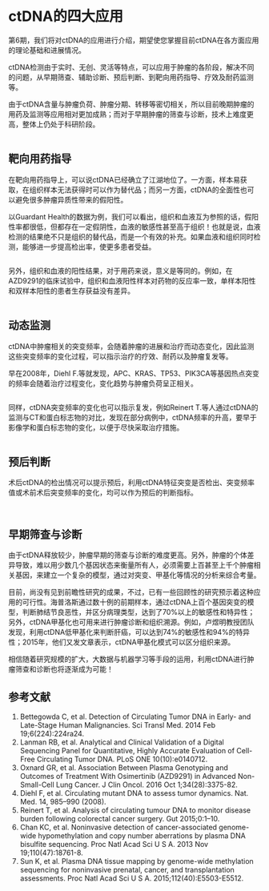# ctDNA的四大应用{#application-of-ctDNA}

第6期，我们将对ctDNA的应用进行介绍，期望使您掌握目前ctDNA在各方面应用的理论基础和进展情况。

ctDNA检测由于实时、无创、灵活等特点，可以应用于肿瘤的各阶段，解决不同的问题，从早期筛查、辅助诊断、预后判断、到靶向用药指导、疗效及耐药监测等。

由于ctDNA含量与肿瘤负荷、肿瘤分期、转移等密切相关，所以目前晚期肿瘤的用药及监测等应用相对更加成熟；而对于早期肿瘤的筛查与诊断，技术上难度更高，整体上仍处于科研阶段。

![]()

## 靶向用药指导

在靶向用药指导上，可以说ctDNA已经确立了江湖地位了。一方面，样本易获取，在组织样本无法获得时可以作为替代品；而另一方面，ctDNA的全面性也可以避免很多肿瘤异质性带来的假阳性。

以Guardant Health的数据为例，我们可以看出，组织和血液互为参照的话，假阳性率都很低，但都存在一定假阴性，血液的敏感性甚至高于组织！也就是说，血液检测的结果绝不只是组织的替代品，而是一个有效的补充。如果血液和组织同时检测，能够进一步提高检出率，使更多患者受益。

![]()

另外，组织和血液的阳性结果，对于用药来说，意义是等同的。例如，在AZD9291的临床试验中，组织和血液阳性样本对药物的反应率一致，单样本阳性和双样本阳性的患者生存获益没有差异。

![]()

## 动态监测

ctDNA中肿瘤相关的突变频率，会随着肿瘤的进展和治疗而动态变化，因此监测这些突变频率的变化过程，可以指示治疗的疗效、耐药以及肿瘤复发等。

早在2008年，Diehl F.等就发现，APC、KRAS、TP53、PIK3CA等基因热点突变的频率会随着治疗过程变化，变化趋势与肿瘤负荷呈正相关。

![]()

同样，ctDNA突变频率的变化也可以指示复发，例如Reinert T.等人通过ctDNA的监测与CT和蛋白标志物的对比，发现在部分病例中，ctDNA频率的升高，要早于影像学和蛋白标志物的变化，以便于尽快采取治疗措施。

![]()

## 预后判断

术后ctDNA的检出情况可以提示预后，利用ctDNA特征突变是否检出、突变频率值或术前术后突变频率的变化，均可以作为预后的判断指标。

![]()

![]()

## 早期筛查与诊断

由于ctDNA释放较少，肿瘤早期的筛查与诊断的难度更高。另外，肿瘤的个体差异导致，难以用少数几个基因状态来衡量所有人，必须需要上百甚至上千个肿瘤相关基因，来建立一个复杂的模型，通过对突变、甲基化等情况的分析来综合考量。

目前，尚没有见到前瞻性研究的成果，不过，已有一些回顾性的研究预示着这种应用的可行性。海普洛斯通过数十例的前期样本，通过ctDNA上百个基因突变的模型，判断肺结节良恶性，并区分病理类型，达到了70%以上的敏感性和特异性；另外，ctDNA甲基化也可用来进行肿瘤诊断和组织溯源。例如，卢煜明教授团队发现，利用ctDNA低甲基化来判断肝癌，可以达到74%的敏感性和94%的特异性；2015年，他们又发文章表示，ctDNA甲基化模式可以区分组织来源。

相信随着研究规模的扩大，大数据与机器学习等手段的运用，利用ctDNA进行肿瘤筛查和诊断也将逐渐成为可能！

## 参考文献{#ref .unnumbered}

1. Bettegowda C, et al. Detection of Circulating Tumor DNA in Early- and Late-Stage Human Malignancies. Sci Transl Med. 2014 Feb 19;6(224):224ra24.
2. Lanman RB, et al. Analytical and Clinical Validation of a Digital Sequencing Panel for Quantitative, Highly Accurate Evaluation of Cell-Free Circulating Tumor DNA. PLoS ONE 10(10):e0140712.
3. Oxnard GR, et al. Association Between Plasma Genotyping and Outcomes of Treatment With Osimertinib (AZD9291) in Advanced Non-Small-Cell Lung Cancer. J Clin Oncol. 2016 Oct 1;34(28):3375-82.
4. Diehl F, et al. Circulating mutant DNA to assess tumor dynamics. Nat. Med. 14, 985–990 (2008).
5. Reinert T, et al. Analysis of circulating tumour DNA to monitor disease burden following colorectal cancer surgery. Gut 2015;0:1–10.
6. Chan KC, et al. Noninvasive detection of cancer-associated genome-wide hypomethylation and copy number aberrations by plasma DNA bisulfite sequencing. Proc Natl Acad Sci U S A. 2013 Nov 19;110(47):18761-8.
7. Sun K, et al. Plasma DNA tissue mapping by genome-wide methylation sequencing for noninvasive prenatal, cancer, and transplantation assessments. Proc Natl Acad Sci U S A.  2015;112(40):E5503-E5512.
